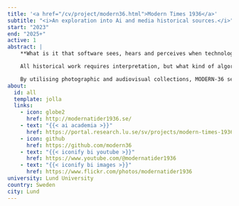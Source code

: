 ```yaml
---
title: '<a href="/cv/project/modern36.html">Modern Times 1936</a>'
subtitle: "<i>An exploration into Ai and media historical sources.</i>"
start: "2023"
end: "2025+"
active: 1
abstract: |
    **What is it that software sees, hears and perceives when technologies for pattern recognition are applied to media historical sources?**

    All historical work requires interpretation, but what kind of algorithmic interpretations of modernity does software yield from historical archives. MODERN-36 is empirically committed to everyday experiences and sets out to study how machines interpret symbols of modernity in media from 1936.

    By utilising photographic and audiovisual collections, MODERN-36 seeks to analyse how modern Sweden was, while also exploring how computational methods can help us understand modernity in new ways.
about:
  id: all
  template: jolla
  links:
    - icon: globe2
      href: http://modernatider1936.se/
    - text: "{{< ai academia >}}"
      href: https://portal.research.lu.se/sv/projects/modern-times-1936-2
    - icon: github
      href: https://github.com/modern36
    - text: "{{< iconify bi youtube >}}"
      href: https://www.youtube.com/@modernatider1936
    - text: "{{< iconify bi images >}}"
      href: https://www.flickr.com/photos/modernatider1936
university: Lund University
country: Sweden
city: Lund
---
```


:::{#all}

:::
